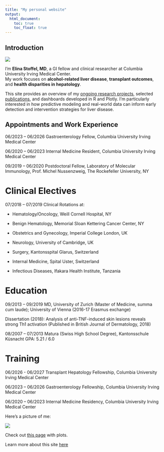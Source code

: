```yaml
---
title: "My personal website"
output: 
  html_document:
    toc: true
    toc_float: true
---
```


## Introduction
![](https://media.giphy.com/media/drXGoW1iudhKw/giphy.gif)



I'm **Elina Stoffel, MD**, a GI fellow and clinical researcher at Columbia University Irving Medical Center.  
My work focuses on **alcohol-related liver disease**, **transplant outcomes**, and **health disparities in hepatology**.

This site provides an overview of my [ongoing research projects](ongoing.html), selected [publications](publications.html), and dashboards developed in R and Plotly. I’m particularly interested in how predictive modeling and real-world data can inform early detection and intervention strategies for liver disease.



## Appointments and Work Experience

06/2023 – 06/2026
Gastroenterology Fellow, Columbia University Irving Medical Center

06/2020 – 06/2023
Internal Medicine Resident, Columbia University Irving Medical Center

09/2019 – 06/2020
Postdoctoral Fellow, Laboratory of Molecular Immunology, Prof. Michel Nussenzweig, The Rockefeller University, NY

# Clinical Electives
07/2018 – 07/2019 Clinical Rotations at:

- Hematology/Oncology, Weill Cornell Hospital, NY

-	Benign Hematology, Memorial Sloan Kettering Cancer Center, NY

-	Obstetrics and Gynecology, Imperial College London, UK

-	Neurology, University of Cambridge, UK

-	Surgery, Kantonsspital Glarus, Switzerland

-	Internal Medicine, Spital Uster, Switzerland

-	Infectious Diseases, Ifakara Health Institute, Tanzania
 
# Education
09/2013 – 09/2019
MD, University of Zurich (Master of Medicine, summa cum laude); University of Vienna (2016-17 Erasmus exchange)

Dissertation (2018): Analysis of anti-TNF-induced skin lesions reveals strong Th1 activation (Published in British Journal of Dermatology, 2018)

08/2007 – 07/2013
Matura (Swiss High School Degree), Kantonsschule Küsnacht
GPA: 5.21 / 6.0
 
# Training
06/2026 - 06/2027
Transplant Hepatology Fellowship, Columbia University Irving Medical Center

06/2023 – 06/2026
Gastroenterology Fellowship, Columbia University Irving Medical Center

06/2020 – 06/2023
Internal Medicine Residency, Columbia University Irving Medical Center



Here's a picture of me:

![](images/ID.jpg)



Check out [this page](plots.html) with plots.

Learn more about this site [here](about.html)
